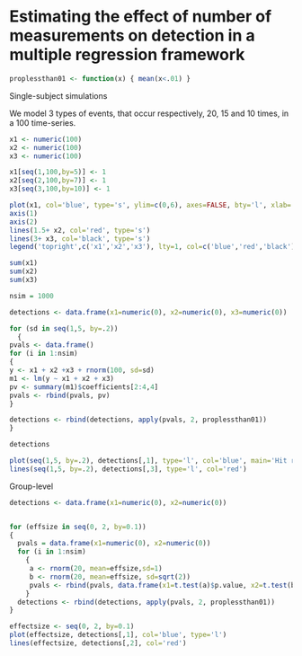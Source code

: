 Estimating the effect of number of measurements on detection in a multiple regression framework
===============================================================================================

```r
proplessthan01 <- function(x) { mean(x<.01) }

```


Single-subject simulations

We model 3 types of events, that occur respectively, 20, 15 and 10 times, in a 100 time-series.  



```r
x1 <- numeric(100)
x2 <- numeric(100)
x3 <- numeric(100)

x1[seq(1,100,by=5)] <- 1
x2[seq(2,100,by=7)] <- 1
x3[seq(3,100,by=10)] <- 1

plot(x1, col='blue', type='s', ylim=c(0,6), axes=FALSE, bty='l', xlab='time', ylab='')
axis(1)
axis(2)
lines(1.5+ x2, col='red', type='s')
lines(3+ x3, col='black', type='s')
legend('topright',c('x1','x2','x3'), lty=1, col=c('blue','red','black'))

sum(x1)
sum(x2)
sum(x3)

nsim = 1000

detections <- data.frame(x1=numeric(0), x2=numeric(0), x3=numeric(0))

for (sd in seq(1,5, by=.2))
  {
pvals <- data.frame()
for (i in 1:nsim)
{
y <- x1 + x2 +x3 + rnorm(100, sd=sd)  
m1 <- lm(y ~ x1 + x2 + x3)
pv <- summary(m1)$coefficients[2:4,4]
pvals <- rbind(pvals, pv)
}

detections <- rbind(detections, apply(pvals, 2, proplessthan01))
}

detections

plot(seq(1,5, by=.2), detections[,1], type='l', col='blue', main='Hit rates in individual analyses', xlab='st.dev. of noise', las=1)
lines(seq(1,5, by=.2), detections[,3], type='l', col='red')
```

Group-level

```r
detections <- data.frame(x1=numeric(0), x2=numeric(0))


for (effsize in seq(0, 2, by=0.1))
{
  pvals = data.frame(x1=numeric(0), x2=numeric(0))
  for (i in 1:nsim)
    { 
     a <- rnorm(20, mean=effsize,sd=1)
     b <- rnorm(20, mean=effsize, sd=sqrt(2))
     pvals <- rbind(pvals, data.frame(x1=t.test(a)$p.value, x2=t.test(b)$p.value))
    }
  detections <- rbind(detections, apply(pvals, 2, proplessthan01))
}

effectsize <- seq(0, 2, by=0.1) 
plot(effectsize, detections[,1], col='blue', type='l')
lines(effectsize, detections[,2], col='red')

```


